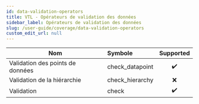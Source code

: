 ```yaml
---
id: data-validation-operators
title: VTL - Opérateurs de validation des données
sidebar_label: Opérateurs de validation des données
slug: /user-guide/coverage/data-validation-operators
custom_edit_url: null
---
```


| Nom                              | Symbole         |     Supported      |
| -------------------------------- | :-------------- | :----------------: |
| Validation des points de données | check_datapoint | :heavy_check_mark: |
| Validation de la hiérarchie      | check_hierarchy |        :x:         |
| Validation                       | check           | :heavy_check_mark: |
